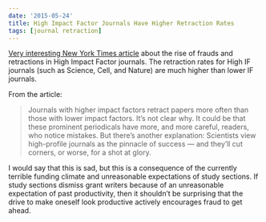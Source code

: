 ```yaml
---
date: '2015-05-24'
title: High Impact Factor Journals Have Higher Retraction Rates
tags: [journal retraction]
---
```



[Very interesting New York Times article](http://www.nytimes.com/2015/05/23/opinion/whats-behind-big-science-frauds.html) about the rise of frauds and retractions in High Impact Factor journals. The retraction rates for High IF journals (such as Science, Cell, and Nature) are much higher than lower IF journals. 

From the article:

> Journals with higher impact factors retract papers more often
> than those with lower impact factors. It’s not clear why. It 
> could be that these prominent periodicals have more, and more 
> careful, readers, who notice mistakes. But there’s another 
> explanation: Scientists view high-profile journals as the 
> pinnacle of success — and they’ll cut corners, or worse, for 
> a shot at glory.

I would say that this is sad, but this is a consequence of the currently terrible funding climate and unreasonable expectations of study sections. If study sections dismiss grant writers because of an unreasonable expectation of past productivity, then it shouldn't be surprising that the drive to make oneself look productive actively encourages fraud to get ahead. 
